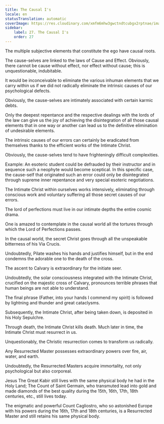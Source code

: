 ```yaml
---
title: The Causal I's
locale: en
statusTranslation: automatic
coverImage: https://res.cloudinary.com/xmfm6mhw3gwctndtcubgx2rptnae/image/upload/v1741354419/small_cover_la_gran_rebelion_28716e29d2.webp
sidebar:
    label: 27. The Causal I's
    order: 27
---
```

The multiple subjective elements that constitute the ego have causal roots.

The cause-selves are linked to the laws of Cause and Effect. Obviously, there cannot be cause without effect, nor effect without cause; this is unquestionable, indubitable.

It would be inconceivable to eliminate the various inhuman elements that we carry within us if we did not radically eliminate the intrinsic causes of our psychological defects.

Obviously, the cause-selves are intimately associated with certain karmic debts.

Only the deepest repentance and the respective dealings with the lords of the law can give us the joy of achieving the disintegration of all those causal elements that in one way or another can lead us to the definitive elimination of undesirable elements.

The intrinsic causes of our errors can certainly be eradicated from themselves thanks to the efficient works of the Intimate Christ.

Obviously, the cause-selves tend to have frighteningly difficult complexities.

Example: An esoteric student could be defrauded by their instructor and in sequence such a neophyte would become sceptical. In this specific case, the cause-self that originated such an error could only be disintegrated through supreme inner repentance and very special esoteric negotiations.

The Intimate Christ within ourselves works intensively, eliminating through conscious work and voluntary suffering all those secret causes of our errors.

The lord of perfections must live in our intimate depths the entire cosmic drama.

One is amazed to contemplate in the causal world all the tortures through which the Lord of Perfections passes.

In the causal world, the secret Christ goes through all the unspeakable bitterness of his Via Crucis.

Undoubtedly, Pilate washes his hands and justifies himself, but in the end condemns the adorable one to the death of the cross.

The ascent to Calvary is extraordinary for the initiate seer.

Undoubtedly, the solar consciousness integrated with the Intimate Christ, crucified on the majestic cross of Calvary, pronounces terrible phrases that human beings are not able to understand.

The final phrase (Father, into your hands I commend my spirit) is followed by lightning and thunder and great cataclysms.

Subsequently, the Intimate Christ, after being taken down, is deposited in his Holy Sepulchre.

Through death, the Intimate Christ kills death. Much later in time, the Intimate Christ must resurrect in us.

Unquestionably, the Christic resurrection comes to transform us radically.

Any Resurrected Master possesses extraordinary powers over fire, air, water, and earth.

Undoubtedly, the Resurrected Masters acquire immortality, not only psychological but also corporeal.

Jesus The Great Kabir still lives with the same physical body he had in the Holy Land; The Count of Saint Germain, who transmuted lead into gold and made diamonds of the best quality during the 15th, 16th, 17th, 18th centuries, etc., still lives today.

The enigmatic and powerful Count Cagliostro, who so astonished Europe with his powers during the 16th, 17th and 18th centuries, is a Resurrected Master and still retains his same physical body.

